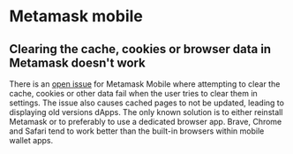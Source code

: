 # Metamask mobile
## Clearing the cache, cookies or browser data in Metamask doesn't work
There is an [open issue](https://github.com/MetaMask/metamask-mobile/issues/2009) for Metamask Mobile where attempting to clear the cache, cookies or other data fail when the user tries to clear them in settings. The issue also causes cached pages to not be updated, leading to displaying old versions dApps.
The only known solution is to either reinstall Metamask or to preferably to use a dedicated browser app. Brave, Chrome and Safari tend to work better than the built-in browsers within mobile wallet apps.